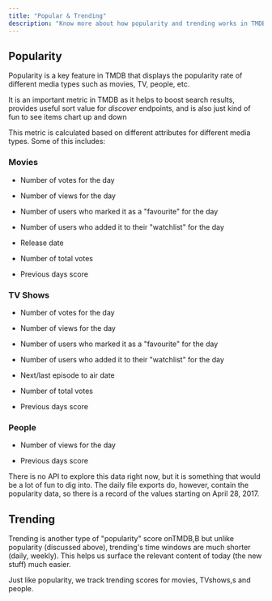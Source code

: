 ```yaml
---
title: "Popular & Trending"
description: "Know more about how popularity and trending works in TMDB"
---
```


## Popularity

Popularity is a key feature in TMDB that displays the popularity rate of different media types such as movies, TV, people, etc.&#x20;

It is an important metric in TMDB as it helps to boost search results, provides useful sort value for *discover* endpoints, and is also just kind of fun to see items chart up and down

This metric is calculated based on different attributes for different media types. Some of this includes:

### Movies

* Number of votes for the day

* Number of views for the day

* Number of users who marked it as a "favourite" for the day

* Number of users who added it to their "watchlist" for the day

* Release date

* Number of total votes

* Previous days score

### &#xA;TV Shows

* Number of votes for the day

* Number of views for the day

* Number of users who marked it as a "favourite" for the day

* Number of users who added it to their "watchlist" for the day

* Next/last episode to air date

* Number of total votes

* Previous days score

### People

* Number of views for the day

* Previous days score

There is no API to explore this data right now, but it is something that would be a lot of fun to dig into. The daily file exports do, however, contain the popularity data, so there is a record of the values starting on April 28, 2017.

## Trending



Trending is another type of "popularity" score onTMDB,B but unlike popularity (discussed above), trending's time windows are much shorter (daily, weekly). This helps us surface the relevant content of today (the new stuff) much easier.

Just like popularity, we track trending scores for movies, TVshows,s and people.